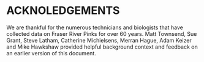 #  ACKNOLEDGEMENTS    

We are thankful for the numerous technicians and biologists that have collected data on Fraser River Pinks for over 60 years. 
Matt Townsend, Sue Grant, Steve Latham, Catherine Michielsens, Merran Hague, Adam Keizer and Mike Hawkshaw provided helpful background context and feedback on an earlier version of this document.
